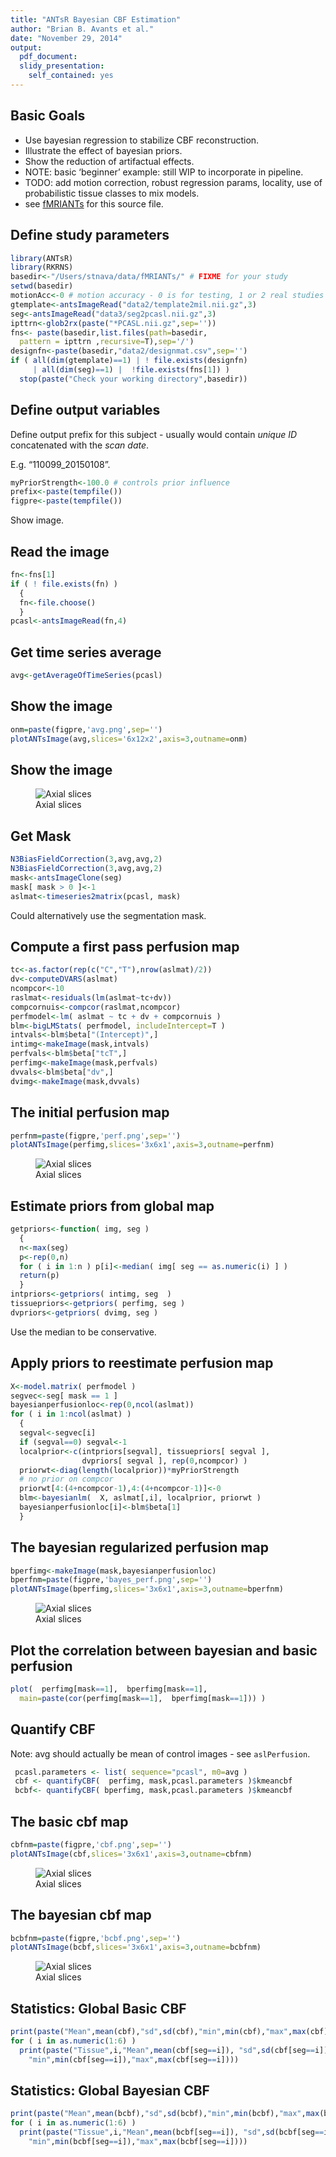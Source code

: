 ```yaml
---
title: "ANTsR Bayesian CBF Estimation"
author: "Brian B. Avants et al."
date: "November 29, 2014"
output:
  pdf_document:
  slidy_presentation:
    self_contained: yes
---
```


## Basic Goals

- Use bayesian regression to stabilize CBF reconstruction.
- Illustrate the effect of bayesian priors.
- Show the reduction of artifactual effects.
- NOTE: basic 'beginner' example: still WIP to incorporate in pipeline.
- TODO: add motion correction, robust regression params, locality, use of probabilistic tissue classes to mix models.
- see [fMRIANTs](https://github.com/stnava/fMRIANTs) for this source file.

## Define study parameters

```r
library(ANTsR)
library(RKRNS)
basedir<-"/Users/stnava/data/fMRIANTs/" # FIXME for your study
setwd(basedir)
motionAcc<-0 # motion accuracy - 0 is for testing, 1 or 2 real studies
gtemplate<-antsImageRead("data2/template2mil.nii.gz",3)
seg<-antsImageRead("data3/seg2pcasl.nii.gz",3)
ipttrn<-glob2rx(paste("*PCASL.nii.gz",sep=''))
fns<- paste(basedir,list.files(path=basedir,
  pattern = ipttrn ,recursive=T),sep='/')
designfn<-paste(basedir,"data2/designmat.csv",sep='')
if ( all(dim(gtemplate)==1) | ! file.exists(designfn)
     | all(dim(seg)==1) |  !file.exists(fns[1]) )
  stop(paste("Check your working directory",basedir))
```

## Define output variables

Define output prefix for this subject - usually would contain _unique ID_ concatenated with the _scan date_.

E.g. "110099_20150108".

```r
myPriorStrength<-100.0 # controls prior influence
prefix<-paste(tempfile())
figpre<-paste(tempfile())
```

Show image.

## Read the image 

```r
fn<-fns[1]
if ( ! file.exists(fn) )
  {
  fn<-file.choose()
  }
pcasl<-antsImageRead(fn,4)
```


## Get time series average 

```r
avg<-getAverageOfTimeSeries(pcasl)
```

## Show the image 

```r
onm=paste(figpre,'avg.png',sep='')
plotANTsImage(avg,slices='6x12x2',axis=3,outname=onm)
```

## Show the image 

![Axial slices](`r onm`)


## Get Mask

```r
N3BiasFieldCorrection(3,avg,avg,2)
N3BiasFieldCorrection(3,avg,avg,2)
mask<-antsImageClone(seg)
mask[ mask > 0 ]<-1
aslmat<-timeseries2matrix(pcasl, mask)
```

Could alternatively use the segmentation mask.

## Compute a first pass perfusion map

```r
tc<-as.factor(rep(c("C","T"),nrow(aslmat)/2))
dv<-computeDVARS(aslmat)
ncompcor<-10
raslmat<-residuals(lm(aslmat~tc+dv))
compcornuis<-compcor(raslmat,ncompcor)
perfmodel<-lm( aslmat ~ tc + dv + compcornuis )
blm<-bigLMStats( perfmodel, includeIntercept=T )
intvals<-blm$beta["(Intercept)",]
intimg<-makeImage(mask,intvals)
perfvals<-blm$beta["tcT",]
perfimg<-makeImage(mask,perfvals)
dvvals<-blm$beta["dv",]
dvimg<-makeImage(mask,dvvals)
```

## The initial perfusion map 

```r
perfnm=paste(figpre,'perf.png',sep='')
plotANTsImage(perfimg,slices='3x6x1',axis=3,outname=perfnm)
```
![Axial slices](`r perfnm`)

## Estimate priors from global map
```r
getpriors<-function( img, seg )
  {
  n<-max(seg)
  p<-rep(0,n)
  for ( i in 1:n ) p[i]<-median( img[ seg == as.numeric(i) ] )
  return(p)
  }
intpriors<-getpriors( intimg, seg  )
tissuepriors<-getpriors( perfimg, seg )
dvpriors<-getpriors( dvimg, seg )
```
Use the median to be conservative.

## Apply priors to reestimate perfusion map
```r
X<-model.matrix( perfmodel )
segvec<-seg[ mask == 1 ]
bayesianperfusionloc<-rep(0,ncol(aslmat))
for ( i in 1:ncol(aslmat) )
  {
  segval<-segvec[i]
  if (segval==0) segval<-1
  localprior<-c(intpriors[segval], tissuepriors[ segval ], 
                dvpriors[ segval ], rep(0,ncompcor) )
  priorwt<-diag(length(localprior))*myPriorStrength
  # no prior on compcor
  priorwt[4:(4+ncompcor-1),4:(4+ncompcor-1)]<-0 
  blm<-bayesianlm(  X, aslmat[,i], localprior, priorwt )
  bayesianperfusionloc[i]<-blm$beta[1]
  }
```


## The bayesian regularized perfusion map 

```r
bperfimg<-makeImage(mask,bayesianperfusionloc)
bperfnm=paste(figpre,'bayes_perf.png',sep='')
plotANTsImage(bperfimg,slices='3x6x1',axis=3,outname=bperfnm)
```
![Axial slices](`r bperfnm`)

## Plot the correlation between bayesian and basic perfusion

```r
plot(  perfimg[mask==1],  bperfimg[mask==1], 
  main=paste(cor(perfimg[mask==1],  bperfimg[mask==1])) )
```


## Quantify CBF
Note: avg should actually be mean of control images - see `aslPerfusion`.
```r
 pcasl.parameters <- list( sequence="pcasl", m0=avg )
 cbf <- quantifyCBF(  perfimg, mask,pcasl.parameters )$kmeancbf
 bcbf<- quantifyCBF( bperfimg, mask,pcasl.parameters )$kmeancbf
```

## The basic cbf map 
```r
cbfnm=paste(figpre,'cbf.png',sep='')
plotANTsImage(cbf,slices='3x6x1',axis=3,outname=cbfnm)
```
![Axial slices](`r cbfnm`)


## The bayesian cbf map 

```r
bcbfnm=paste(figpre,'bcbf.png',sep='')
plotANTsImage(bcbf,slices='3x6x1',axis=3,outname=bcbfnm)
```
![Axial slices](`r bcbfnm`)


## Statistics: Global Basic CBF
```r
print(paste("Mean",mean(cbf),"sd",sd(cbf),"min",min(cbf),"max",max(cbf)))
for ( i in as.numeric(1:6) )
  print(paste("Tissue",i,"Mean",mean(cbf[seg==i]), "sd",sd(cbf[seg==i]),
    "min",min(cbf[seg==i]),"max",max(cbf[seg==i])))
```

## Statistics: Global Bayesian CBF
```r
print(paste("Mean",mean(bcbf),"sd",sd(bcbf),"min",min(bcbf),"max",max(bcbf)))
for ( i in as.numeric(1:6) )
  print(paste("Tissue",i,"Mean",mean(bcbf[seg==i]), "sd",sd(bcbf[seg==i]),
    "min",min(bcbf[seg==i]),"max",max(bcbf[seg==i])))
```
